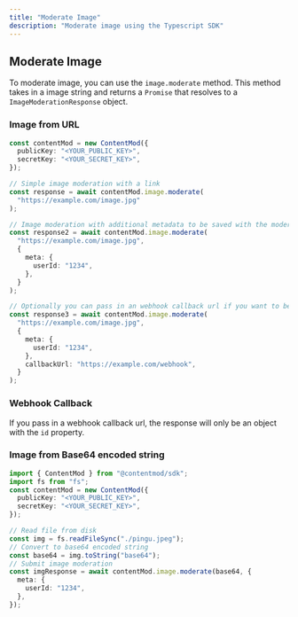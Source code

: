 ```yaml
---
title: "Moderate Image"
description: "Moderate image using the Typescript SDK"
---
```



## Moderate Image

To moderate image, you can use the `image.moderate` method. This method takes in a image string and returns a `Promise` that resolves to a `ImageModerationResponse` object.

### Image from URL

```ts index.ts
const contentMod = new ContentMod({
  publicKey: "<YOUR_PUBLIC_KEY>",
  secretKey: "<YOUR_SECRET_KEY>",
});

// Simple image moderation with a link
const response = await contentMod.image.moderate(
  "https://example.com/image.jpg"
);

// Image moderation with additional metadata to be saved with the moderation request
const response2 = await contentMod.image.moderate(
  "https://example.com/image.jpg",
  {
    meta: {
      userId: "1234",
    },
  }
);

// Optionally you can pass in an webhook callback url if you want to be notified when the moderation request is completed
const response3 = await contentMod.image.moderate(
  "https://example.com/image.jpg",
  {
    meta: {
      userId: "1234",
    },
    callbackUrl: "https://example.com/webhook",
  }
);
```

### Webhook Callback

If you pass in a webhook callback url, the response will only be an object with the `id` property.

### Image from Base64 encoded string

```ts index.ts
import { ContentMod } from "@contentmod/sdk";
import fs from "fs";
const contentMod = new ContentMod({
  publicKey: "<YOUR_PUBLIC_KEY>",
  secretKey: "<YOUR_SECRET_KEY>",
});

// Read file from disk
const img = fs.readFileSync("./pingu.jpeg");
// Convert to base64 encoded string
const base64 = img.toString("base64");
// Submit image moderation
const imgResponse = await contentMod.image.moderate(base64, {
  meta: {
    userId: "1234",
  },
});
```

<ImageModRes />
